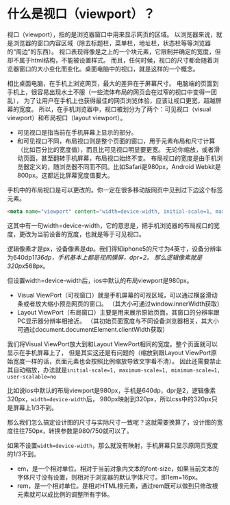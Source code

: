 # 什么是视口（viewport）？
视口（viewport），指的是浏览器窗口中用来显示网页的区域。
以浏览器来说，就是浏览器的窗口内容区域（除去标题栏，菜单栏，地址栏，状态栏等等浏览器的“周边”的东西）。
视口表现得像是之上的一个块元素，它限制并确定的宽度，但却不属于html结构，不能被设置样式。
而且，任何时候，视口的尺寸都会随着浏览器窗口的大小变化而变化。桌面电脑中的视口，就是这样的一个概念。

相比桌面电脑，在手机上浏览网页，最大的差异在于屏幕尺寸。
电脑端的页面到手机上，很容易出现水土不服（一些流体布局的网页会在过窄的视口中变得一团乱），
为了让用户在手机上也获得最佳的网页浏览体验，应该让视口更宽，超越屏幕的宽度。
所以，在手机浏览器中，视口被划分为了两个：可见视口（visual viewport）和布局视口（layout viewport）。

* 可见视口是指当前在手机屏幕上显示的部分。
* 和可见视口不同，布局视口则是整个页面的窗口，用于元素布局和尺寸计算（比如百分比的宽度值），而且比可见视口明显要更宽。
无论你缩放，或者滑动页面，甚至翻转手机屏幕，布局视口始终不变。
布局视口的宽度是由手机浏览器定义的，随浏览器不同而不同。比如Safari是980px，Android Webkit是800px。这都远比屏幕宽度值要大。

手机中的布局视口是可以更改的。你一定在很多移动版网页中见到过下边这个标签元素。
```html
<meta name="viewport" content="width=device-width, initial-scale=1, maximum-scale=1, user-scalable=no">
```
这其中有一句width=device-width，它的意思是，把手机浏览器的布局视口的宽度，更改为当前设备的宽度，也就是等于可见视口。

逻辑像素才是px，设备像素是dp。我们得知iphone5的尺寸为4英寸，设备分辨率为640dp*1136dp，手机基本上都是视网膜屏，dpr=2。 
那么逻辑像素就是320px*568px。

但设置width=device-width后，ios中默认的布局viewport是980px。

* Visual ViewPort（可视窗口）就是手机屏幕的可视区域，可以通过横竖滑动条或者放大缩小预览网页的窗口。
（其大小可通过window.innerWidth获取）
* Layout ViewPort（布局窗口）主要是用来展示原始页面，其窗口的分辨率跟PC显示器分辨率相接近。
（其初始页面宽度与不同设备浏览器相关，其大小可通过document.documentElement.clientWidth获取）

我们将Visual ViewPort放大到和Layout ViewPort相同的宽度。整个页面就可以显示在手机屏幕上了，
但是其实这还是有问题的（缩放到跟Layout ViewPort原始宽度一样的话，页面元素也会按照比例缩放导致文字看不清）。
因此还需要禁止其自动缩放，办法就是`initial-scale=1, maximum-scale=1, minimum-scale=1, user-scalable=no`

比如说ios中默认的布局viewport是980px，手机是640dp，dpr是2，逻辑像素320px，`width=device-width`后，
980px映射到320px，所以css中的320px只是屏幕上1/3不到。

那么我们怎么搞定设计图的尺寸与实际尺寸一致呢？这就需要换算了，设计图的宽度往往750px，转换参数是980/750就可以了。

如果不设置`width=device-width`，那么就没有映射，手机屏幕只显示原网页宽度的1/3不到。

* em，是一个相对单位。相对于当前对象内文本的font-size，如果当前文本的字体尺寸没有设置，则相对于浏览器的默认字体尺寸。即1em=16px。
* rem，是一个相对单位。是相对HTML根元素，通过rem既可以做到只修改根元素就可以成比例的调整所有字体。
